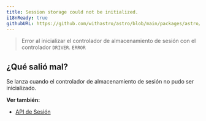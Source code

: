 ```yaml
---
title: Session storage could not be initialized.
i18nReady: true
githubURL: https://github.com/withastro/astro/blob/main/packages/astro/src/core/errors/errors-data.ts
---
```

> Error al inicializar el controlador de almacenamiento de sesión con el controlador `DRIVER`. `ERROR`

## ¿Qué salió mal?
Se lanza cuando el controlador de almacenamiento de sesión no pudo ser inicializado.

**Ver también:**
-  [API de Sesión](/es/reference/experimental-flags/sessions/)

